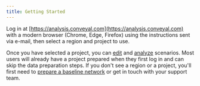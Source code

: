 ```yaml
---
title: Getting Started
---
```


Log in at [https://analysis.conveyal.com](https://analysis.conveyal.com) with a modern browser (Chrome, Edge, Firefox) using the instructions sent via e-mail, then select a region and project to use. 

Once you have selected a project, you can [edit](edit-scenario) and [analyze](analysis) scenarios. Most users will already have a project prepared when they first log in and can skip the data preparation steps. If you don't see a region or a project, you'll first need to [prepare a baseline network](prepare-inputs) or get in touch with your support team.

<DocCardList items={useCurrentSidebarCategory().items} />